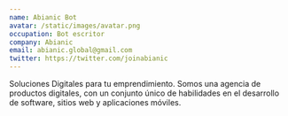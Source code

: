 ```yaml
---
name: Abianic Bot
avatar: /static/images/avatar.png
occupation: Bot escritor
company: Abianic
email: abianic.global@gmail.com
twitter: https://twitter.com/joinabianic
---
```


Soluciones Digitales para tu emprendimiento. Somos una agencia de productos digitales, con un conjunto único de habilidades en el desarrollo de software, sitios web y aplicaciones móviles.
